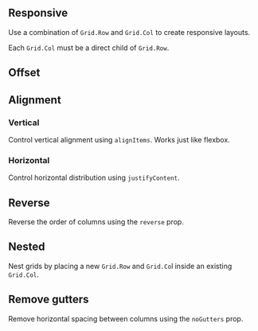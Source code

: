 
<Meta title="Docs/Getting Started/Usage" />

## Responsive

Use a combination of `Grid.Row` and `Grid.Col` to create responsive layouts.

Each `Grid.Col` must be a direct child of `Grid.Row`.

<Canvas of={Grid.Base} />

## Offset

<Canvas of={Grid.Offset} />

## Alignment

### Vertical

Control vertical alignment using `alignItems`. Works just like flexbox.

<Canvas of={Grid.AlignItems} />

### Horizontal

Control horizontal distribution using `justifyContent`.

<Canvas of={Grid.JustifyContent} />

## Reverse

Reverse the order of columns using the `reverse` prop.

<Canvas of={Grid.Reverse} />

## Nested

Nest grids by placing a new `Grid.Row` and `Grid.Co`l inside an existing `Grid.Col`.

<Canvas of={Grid.Nested} />

## Remove gutters

Remove horizontal spacing between columns using the `noGutters` prop.

<Canvas of={Grid.NoGutters} />
